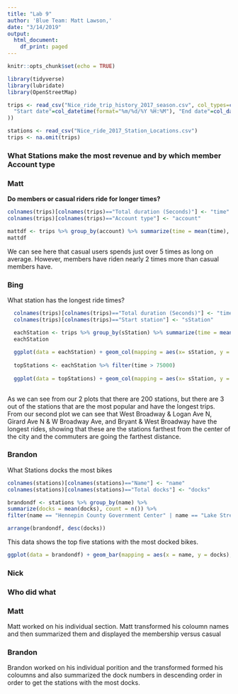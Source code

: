 ```yaml
---
title: "Lab 9"
author: 'Blue Team: Matt Lawson,'
date: "3/14/2019"
output:
  html_document:
    df_print: paged
---
```


```r
knitr::opts_chunk$set(echo = TRUE)
```

```r
library(tidyverse)
library(lubridate)
library(OpenStreetMap)
```


```r
trips <- read_csv("Nice_ride_trip_history_2017_season.csv", col_types=cols(
  "Start date"=col_datetime(format="%m/%d/%Y %H:%M"), "End date"=col_datetime(format="%m/%d/%Y %H:%M"), "Account type"=col_factor(levels=c("Member", "Casual"))
))

stations <- read_csv("Nice_ride_2017_Station_Locations.csv")
trips <- na.omit(trips)
```

### What Stations make the most revenue and by which member Account type






### Matt

__Do members or casual riders ride for longer times?__

```r
colnames(trips)[colnames(trips)=="Total duration (Seconds)"] <- "time"
colnames(trips)[colnames(trips)=="Account type"] <- "account"

mattdf <- trips %>% group_by(account) %>% summarize(time = mean(time), count = n())
mattdf
```

We can see here that casual users spends just over 5 times as long on average. However, members have riden nearly 2 times more than casual members have.


### Bing

What station has the longest ride times?

```r
  colnames(trips)[colnames(trips)=="Total duration (Seconds)"] <- "time"
  colnames(trips)[colnames(trips)=="Start station"] <- "sStation"

  eachStation <- trips %>% group_by(sStation) %>% summarize(time = mean(time)) 
  eachStation
  
  ggplot(data = eachStation) + geom_col(mapping = aes(x= sStation, y = time))
  
  topStations <- eachStation %>% filter(time > 75000)
  
  ggplot(data = topStations) + geom_col(mapping = aes(x= sStation, y = time))
  

```
As we can see from our 2 plots that there are 200 stations, but there are 3 out of the stations that are the most popular and have the longest trips. From our second plot we can see that West Broadway & Logan Ave N, Girard Ave N & W Broadway Ave, and Bryant & West Broadway have the longest rides, showing that these are the stations farthest from the center of the city and the commuters are going the farthest distance.





### Brandon
What Stations docks the most bikes
```r
colnames(stations)[colnames(stations)=="Name"] <- "name"
colnames(stations)[colnames(stations)=="Total docks"] <- "docks"

brandondf <- stations %>% group_by(name) %>%
summarize(docks = mean(docks), count = n()) %>%
filter(name == "Hennepin County Government Center" | name == "Lake Street & Knox Ave S" | name == "Coffman Union" | name == "Washington Ave SE & Union Street SE" | name == "100 Main Street SE")

arrange(brandondf, desc(docks))
```

This data shows the top five stations with the most docked bikes.


```r
ggplot(data = brandondf) + geom_bar(mapping = aes(x = name, y = docks), stat = "identity")
```


### Nick








### Who did what



### Matt
Matt worked on his individual section. Matt transformed his coloumn names and then summarized them and displayed the membership versus casual

### Brandon
Brandon worked on his individual porition and the transformed formed his coloumns and also summarized the dock numbers in descending order in order to get the stations with the most docks.









